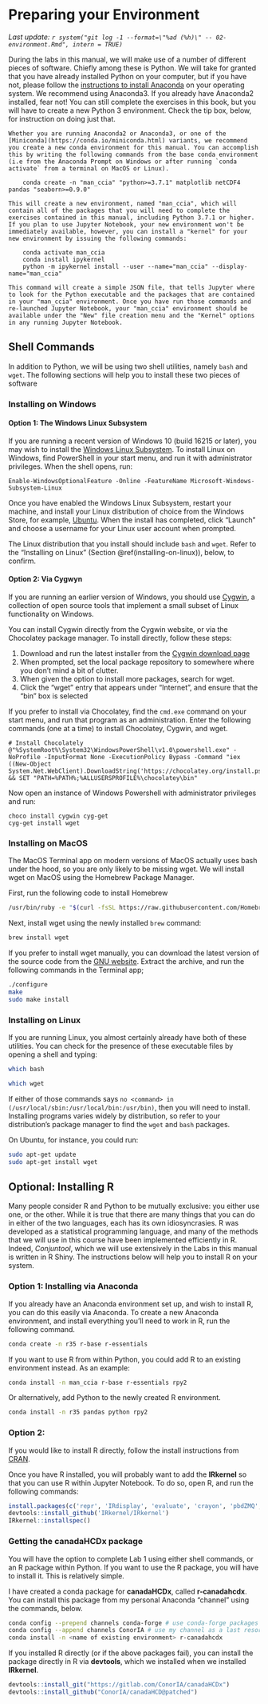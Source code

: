 # Preparing your Environment {#enviro}

_Last update: `r system("git log -1 --format=\"%ad (%h)\" -- 02-environment.Rmd", intern = TRUE)`_

During the labs in this manual, we will make use of a number of different pieces of software. Chiefly among these is Python. We will take for granted that you have already installed Python on your computer, but if you have not, please follow the [instructions to install Anaconda](https://docs.anaconda.com/anaconda/install/) on your operating system. We recommend using Anaconda3. If you already have Anaconda2 installed, fear not! You can still complete the exercises in this book, but you will have to create a new Python 3 environment. Check the tip box, below, for instruction on doing just that. 

```block
Whether you are running Anaconda2 or Anaconda3, or one of the [Miniconda](https://conda.io/miniconda.html) variants, we recommend you create a new conda environment for this manual. You can accomplish this by writing the following commands from the base conda environment (i.e from the Anaconda Prompt on Windows or after running `conda activate` from a terminal on MacOS or Linux). 

    conda create -n "man_ccia" "python>=3.7.1" matplotlib netCDF4 pandas "seaborn>=0.9.0"

This will create a new environment, named "man_ccia", which will contain all of the packages that you will need to complete the exercises contained in this manual, including Python 3.7.1 or higher. If you plan to use Jupyter Notebook, your new environment won't be immediately available, however, you can install a "kernel" for your new environment by issuing the following commands: 

    conda activate man_ccia
    conda install ipykernel
    python -m ipykernel install --user --name="man_ccia" --display-name="man_ccia"

This command will create a simple JSON file, that tells Jupyter where to look for the Python executable and the packages that are contained in your "man_ccia" environment. Once you have run those commands and re-launched Jupyter Notebook, your "man_ccia" environment should be available under the "New" file creation menu and the "Kernel" options in any running Jupyter Notebook.
```

## Shell Commands

In addition to Python, we will be using two shell utilities, namely `bash` and `wget`. The following sections will help you to install these two pieces of software 

### Installing on Windows

#### Option 1: The Windows Linux Subsystem

If you are running a recent version of Windows 10 (build 16215 or later), you may wish to install the [Windows Linux Subsystem](https://docs.microsoft.com/en-us/windows/wsl/install-win10). To install Linux on Windows, find PowerShell in your start menu, and run it with administrator privileges. When the shell opens, run:

```
Enable-WindowsOptionalFeature -Online -FeatureName Microsoft-Windows-Subsystem-Linux
```

Once you have enabled the Windows Linux Subsystem, restart your machine, and install your Linux distribution of choice from the Windows Store, for example, [Ubuntu](https://www.microsoft.com/en-ca/p/ubuntu/9nblggh4msv6). When the install has completed, click "Launch" and choose a username for your Linux user account when prompted. 

The Linux distribution that you install should include `bash` and `wget`. Refer to the "Installing on Linux" (Section \@ref(installing-on-linux)), below, to confirm. 

#### Option 2: Via Cygwyn

If you are running an earlier version of Windows, you should use [Cygwin](https://cygwin.com/), a collection of open source tools that implement a small subset of Linux functionality on Windows.

You can install Cygwin directly from the Cygwin website, or via the Chocolatey package manager. To install directly, follow these steps:

1. Download and run the latest installer from the [Cygwin download page](https://cygwin.com/install.html)
2. When prompted, set the local package repository to somewhere where you don't mind a bit of clutter.
3. When given the option to install more packages, search for wget.
4. Click the "wget" entry that appears under "Internet", and ensure that the "bin" box is selected

If you prefer to install via Chocolatey, find the `cmd.exe` command on your start menu, and run that program as an administration. Enter the following commands (one at a time) to install Chocolatey, Cygwin, and wget. 

```
# Install Chocolately
@"%SystemRoot%\System32\WindowsPowerShell\v1.0\powershell.exe" -NoProfile -InputFormat None -ExecutionPolicy Bypass -Command "iex ((New-Object System.Net.WebClient).DownloadString('https://chocolatey.org/install.ps1'))" && SET "PATH=%PATH%;%ALLUSERSPROFILE%\chocolatey\bin"
```

Now open an instance of Windows Powershell with administrator privileges and run:

```
choco install cygwin cyg-get
cyg-get install wget
```

### Installing on MacOS

The MacOS Terminal app on modern versions of MacOS actually uses bash under the hood, so you are only likely to be missing wget. We will install wget on MacOS using the Homebrew Package Manager.

First, run the following code to install Homebrew
```bash
/usr/bin/ruby -e "$(curl -fsSL https://raw.githubusercontent.com/Homebrew/install/master/install)"
```

Next, install wget using the newly installed `brew` command: 
```bash
brew install wget
```

If you prefer to install wget manually, you can download the latest version of the source code from the [GNU website](http://ftp.gnu.org/pub/gnu/wget/). Extract the archive, and run the following commands in the Terminal app;

```bash
./configure 
make
sudo make install
```

### Installing on Linux {#installing-on-linux}

If you are running Linux, you almost certainly already have both of these utilities. You can check for the presence of these executable files by opening a shell and typing:

```bash
which bash
```

```bash
which wget
```

If either of those commands says `no <command> in (/usr/local/sbin:/usr/local/bin:/usr/bin)`, then you will need to install. Installing programs varies widely by distribution, so refer to your distribution's package manager to find the `wget` and `bash` packages. 

On Ubuntu, for instance, you could run:
```bash
sudo apt-get update
sudo apt-get install wget
```

## Optional: Installing R

Many people consider R and Python to be mutually exclusive: you either use one, or the other. While it is true that there are many things that you can do in either of the two languages, each has its own idiosyncrasies. R was developed as a statistical programming language, and many of the methods that we will use in this course have been implemented efficiently in R. Indeed, _Conjuntool_, which we will use extensively in the Labs in this manual is written in R Shiny. The instructions below will help you to install R on your system. 

### Option 1: Installing via Anaconda

If you already have an Anaconda environment set up, and wish to install R, you can do this easily via Anaconda. To create a new Anaconda environment, and install everything you'll need to work in R, run the following command.

```bash
conda create -n r35 r-base r-essentials
```

If you want to use R from within Python, you could add R to an existing environment instead. As an example: 

```bash
conda install -n man_ccia r-base r-essentials rpy2
```

Or alternatively, add Python to the newly created R environment.

```bash
conda install -n r35 pandas python rpy2
```

### Option 2: 

If you would like to install R directly, follow the install instructions from [CRAN](https://cloud.r-project.org/). 

Once you have R installed, you will probably want to add the **IRkernel** so that you can use R within Jupyter Notebook. To do so, open R, and run the following commands: 

```r
install.packages(c('repr', 'IRdisplay', 'evaluate', 'crayon', 'pbdZMQ', 'devtools', 'uuid', 'digest'), repos = "https://cloud.r-project.org/")
devtools::install_github('IRkernel/IRkernel')
IRkernel::installspec()
```

### Getting the **canadaHCDx** package

You will have the option to complete Lab 1 using either shell commands, or an R package within Python. If you want to use the R package, you will have to install it. This is relatively simple. 

I have created a conda package for **canadaHCDx**, called **r-canadahcdx**. You can install this package from my personal Anaconda "channel" using the commands, below. 

```bash
conda config --prepend channels conda-forge # use conda-forge packages
conda config --append channels ConorIA # use my channel as a last resort
conda install -n <name of existing environment> r-canadahcdx
```

If you installed R directly (or if the above packages fail), you can install the package directly in R via **devtools**, which we installed when we installed **IRkernel**.

```r
devtools::install_git("https://gitlab.com/ConorIA/canadaHCDx")
devtools::install_github("ConorIA/canadaHCD@patched")
```
